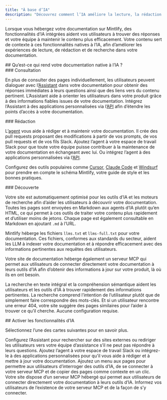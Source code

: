 ```yaml
---
title: "À base d’IA"
description: "Découvrez comment l’IA améliore la lecture, la rédaction et la recherche dans votre documentation"
---
```


Lorsque vous hébergez votre documentation sur Mintlify, des fonctionnalités d’IA intégrées aident vos utilisateurs à trouver des réponses et votre équipe à maintenir le contenu plus efficacement. Votre contenu sert de contexte à ces fonctionnalités natives à l’IA, afin d’améliorer les expériences de lecture, de rédaction et de recherche dans votre documentation.

<div id="what-makes-your-documentation-ai-native">
  ## Qu’est-ce qui rend votre documentation native à l’IA ?
</div>

<div id="reading">
  ### Consultation
</div>

En plus de consulter des pages individuellement, les utilisateurs peuvent dialoguer avec l’[Assistant](/fr/ai/assistant) dans votre documentation pour obtenir des réponses immédiates à leurs questions ainsi que des liens vers du contenu pertinent. L’Assistant aide à orienter les utilisateurs dans votre produit grâce à des informations fiables issues de votre documentation. Intégrez l’Assistant à des applications personnalisées via l’[API](api-reference/assistant/create-assistant-message) afin d’étendre les points d’accès à votre documentation.

<div id="writing">
  ### Rédaction
</div>

L’[agent](/fr/ai/agent) vous aide à rédiger et à maintenir votre documentation. Il crée des pull requests proposant des modifications à partir de vos prompts, de vos pull requests et de vos fils Slack. Ajoutez l’agent à votre espace de travail Slack pour que toute votre équipe puisse contribuer à la maintenance de votre documentation en échangeant avec lui. Ou intégrez l’agent à des applications personnalisées via l’[API](/fr/api-reference/agent/create-agent-job).

Configurez des outils populaires comme [Cursor](/fr/guides/cursor), [Claude Code](/fr/guides/claude-code) et [Windsurf](/fr/guides/windsurf) pour prendre en compte le schéma Mintlify, votre guide de style et les bonnes pratiques.

<div id="discovering">
  ### Découverte
</div>

Votre site est automatiquement optimisé pour les outils d’IA et les moteurs de recherche afin d’aider les utilisateurs à découvrir votre documentation. Toutes les pages sont envoyées en Markdown aux agents d’IA plutôt qu’en HTML, ce qui permet à ces outils de traiter votre contenu plus rapidement et d’utiliser moins de jetons. Chaque page est également consultable en Markdown en ajoutant `.md` à l’URL.

Mintlify héberge les fichiers `llms.txt` et `llms-full.txt` pour votre documentation. Ces fichiers, conformes aux standards du secteur, aident les LLM à indexer votre documentation et à répondre efficacement avec des informations pertinentes aux requêtes des utilisateurs.

Votre site de documentation héberge également un serveur MCP qui permet aux utilisateurs de connecter directement votre documentation à leurs outils d’IA afin d’obtenir des informations à jour sur votre produit, là où ils en ont besoin.

La recherche en texte intégral et la compréhension sémantique aident les utilisateurs et les outils d’IA à trouver rapidement des informations pertinentes. La recherche comprend l’intention de l’utilisateur plutôt que de simplement faire correspondre des mots-clés. Et si un utilisateur rencontre une erreur 404, votre site suggère des pages similaires pour l’aider à trouver ce qu’il cherche. Aucune configuration requise.

<div id="enable-ai-features">
  ## Activer les fonctionnalités d’IA
</div>

Sélectionnez l’une des cartes suivantes pour en savoir plus.

<CardGroup cols={2}>
  <Card title="Assistant" icon="bot-message-square" href="/fr/ai/assistant">
    Configurez l’Assistant pour rechercher sur des sites externes ou rediriger les utilisateurs vers votre équipe d’assistance s’il ne peut pas répondre à leurs questions.
  </Card>

  <Card title="Agent" icon="pen-line" href="/fr/ai/agent">
    Ajoutez l’agent à votre espace de travail Slack ou intégrez-le à des applications personnalisées pour qu’il vous aide à rédiger et à mettre à jour votre documentation.
  </Card>

  <Card title="Menu contextuel" icon="sparkles" href="/fr/ai/contextual-menu">
    Ajoutez un menu aux pages pour permettre aux utilisateurs d’interroger des outils d’IA, de se connecter à votre serveur MCP et de copier des pages comme contexte en un clic.
  </Card>

  <Card title="Intégration MCP" icon="plug" href="/fr/ai/model-context-protocol">
    Votre site dispose d’un serveur MCP hébergé qui permet aux utilisateurs de connecter directement votre documentation à leurs outils d’IA. Informez vos utilisateurs de l’existence de votre serveur MCP et de la façon de s’y connecter.
  </Card>
</CardGroup>